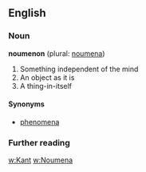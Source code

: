 ==English==

===Noun===

'''noumenon''' (plural: [[noumena]])
# Something independent of the mind
# An object as it is
# A thing-in-itself

====Synonyms====
* [[phenomena]]

=== Further reading ===
[[w:Kant]]
[[w:Noumena]]